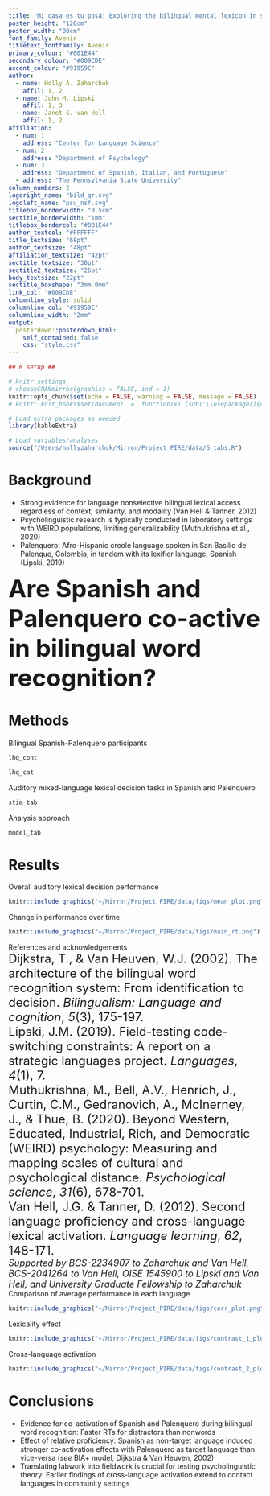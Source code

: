 ```yaml
---
title: "Mi casa es tu posá: Exploring the bilingual mental lexicon in speakers of Spanish and Palenquero"
poster_height: "120cm"
poster_width: "80cm"
font_family: Avenir
titletext_fontfamily: Avenir
primary_colour: "#001E44"
secondary_colour: "#009CDE"
accent_colour: "#91959C"
author:
  - name: Holly A. Zaharchuk
    affil: 1, 2
  - name: John M. Lipski
    affil: 1, 3
  - name: Janet G. van Hell
    affil: 1, 2
affiliation:
  - num: 1
    address: "Center for Language Science"
  - num: 2
    address: "Department of Psychology"
  - num: 3
    address: "Department of Spanish, Italian, and Portuguese"
  - address: "The Pennsylvania State University"
column_numbers: 2
logoright_name: "bild_qr.svg"
logoleft_name: "psu_nsf.svg"
titlebox_borderwidth: "0.5cm"
sectitle_borderwidth: "1mm"
titlebox_bordercol: "#001E44"
author_textcol: "#FFFFFF"
title_textsize: "68pt"
author_textsize: "48pt"
affiliation_textsize: "42pt"
sectitle_textsize: "30pt"
sectitle2_textsize: "26pt"
body_textsize: "22pt"
sectitle_boxshape: "3mm 0mm"
link_col: "#009CDE"
columnline_style: solid
columnline_col: "#91959C"
columnline_width: "2mm"
output: 
  posterdown::posterdown_html:
    self_contained: false
    css: "style.css"
---
```


```r
## R setup ##

# knitr settings
# chooseCRANmirror(graphics = FALSE, ind = 1)
knitr::opts_chunk$set(echo = FALSE, warning = FALSE, message = FALSE)
# knitr::knit_hooks$set(document  =  function(x) {sub('\\usepackage[]{color}', '\\usepackage{xcolor}', x, fixed  =  TRUE)})
```

```r
# Load extra packages as needed
library(kableExtra)

# Load variables/analyses
source("/Users/hollyzaharchuk/Mirror/Project_PIRE/data/6_tabs.R")
```

# Background

- Strong evidence for language nonselective bilingual lexical access regardless of context, similarity, and modality (Van Hell & Tanner, 2012)
- Psycholinguistic research is typically conducted in laboratory settings with WEIRD populations, limiting generalizability (Muthukrishna et al., 2020)
- Palenquero: Afro-Hispanic creole language spoken in San Basilio de Palenque, Colombia, in tandem with its lexifier language, Spanish (Lipski, 2019)

<div class = "my-quest"><b><font size = 24>Are Spanish and Palenquero co-active in bilingual word recognition?</font/></b></div>

# Methods 

<div class = "my-div">Bilingual Spanish-Palenquero participants</div>
```r
lhq_cont 
```

```r
lhq_cat
```

<div class = "my-div">Auditory mixed-language lexical decision tasks in Spanish and Palenquero</div>
```r
stim_tab
```

<div class = "my-div">Analysis approach</div>
```r
model_tab
```

# Results

<div class = "my-div">Overall auditory lexical decision performance</div>
```r
knitr::include_graphics("~/Mirror/Project_PIRE/data/figs/mean_plot.png")
```

<div class = "my-div">Change in performance over time</div>
```r
knitr::include_graphics("~/Mirror/Project_PIRE/data/figs/main_rt.png")
```

<div class = "my-ref">References and acknowledgements</div>

<div class = "my-text"><font size = 5>Dijkstra, T., & Van Heuven, W.J. (2002). The architecture of the bilingual word recognition system: From identification to decision. *Bilingualism: Language and cognition*, *5*(3), 175-197.</font></div>

<div class = "my-text"><font size = 5>Lipski, J.M. (2019). Field-testing code-switching constraints: A report on a strategic languages project. *Languages*, *4*(1), 7.</font></div>

<div class = "my-text"><font size = 5>Muthukrishna, M., Bell, A.V., Henrich, J., Curtin, C.M., Gedranovich, A., McInerney, J., & Thue, B. (2020). Beyond Western, Educated, Industrial, Rich, and Democratic (WEIRD) psychology: Measuring and mapping scales of cultural and psychological distance. *Psychological science*, *31*(6), 678-701.</font></div>

<div class = "my-text"><font size = 5>Van Hell, J.G. \& Tanner, D. (2012). Second language proficiency and cross-language lexical activation. *Language learning*, *62*, 148-171.</font></div>

<div class = "my-ack"><font size = 4>*Supported by BCS-2234907 to Zaharchuk and Van Hell, BCS-2041264 to Van Hell, OISE 1545900 to Lipski and Van Hell, and University Graduate Fellowship to Zaharchuk*</font></div>

<div class = "my-div">Comparison of average performance in each language</div>
```r
knitr::include_graphics("~/Mirror/Project_PIRE/data/figs/corr_plot.png")
```

<div class = "my-div">Lexicality effect</div>
```r
knitr::include_graphics("~/Mirror/Project_PIRE/data/figs/contrast_1_plot.png")
```

<div class = "my-div">Cross-language activation</div>
```r
knitr::include_graphics("~/Mirror/Project_PIRE/data/figs/contrast_2_plot.png")
```

# Conclusions

- Evidence for co-activation of Spanish and Palenquero during bilingual word recognition: Faster RTs for distractors than nonwords
- Effect of relative proficiency: Spanish as non-target language induced stronger co-activation effects with Palenquero as target language than vice-versa (*see* BIA+ model, Dijkstra & Van Heuven, 2002)
- Translating labwork into fieldwork is crucial for testing psycholinguistic theory: Earlier findings of cross-language activation extend to contact languages in community settings


